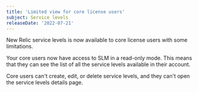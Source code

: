 ```yaml
---
title: 'Limited view for core license users'
subject: Service levels
releaseDate: '2022-07-21'
---
```


New Relic service levels is now available to core license users with some limitations.

Your core users now have access to SLM in a read-only mode. This means that they can see the list of all the service levels available in their account.

Core users can't create, edit, or delete service levels, and they can't open the service levels details page.
